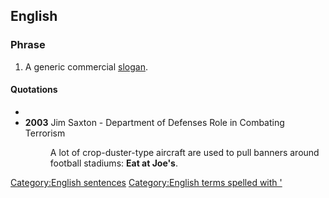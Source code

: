 ==English==

===Phrase===
{{en-phrase|[[eat|Eat]] at [[Joe's]]}}

# A generic commercial [[slogan]].

====Quotations====
* {{quote-book
|title=Academic American Encyclopedia
|year=1996
|page=332
|url=http://books.google.com/books?id=bOBEAAAAMAAJ
|isbn=0717220605
|author=Grolier
|indent2=*:
|passage=For most of the inhabitants of most parts of the world today, the notion of costume begins and often ends with some variant of "'''Eat at Joe's'''."}}
* '''2003''' Jim Saxton - Department of Defenses Role in Combating Terrorism
*: A lot of crop-duster-type aircraft are used to pull banners around football stadiums: '''Eat at Joe's'''.

[[Category:English sentences]]
[[Category:English terms spelled with ']]
